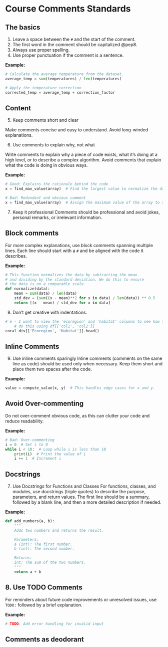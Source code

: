 
# Course Comments Standards

## The basics

1. Leave a space between the `#` and the start of the comment.
2. The first word in the comment should be capitalized @pep8.
3. Always use proper spelling.
4. Use proper punctuation if the comment is a sentence.

<!-- TODO: example -->

**Example:**
```python
# Calculate the average temperature from the dataset.
average_temp = sum(temperatures) / len(temperatures)

# Apply the temperature correction
corrected_temp = average_temp + correction_factor
```

## Content


5. Keep comments short and clear

Make comments concise and easy to understand. Avoid long-winded explanations.

6. Use comments to explain why, not what

Write comments to explain why a piece of code exists, what it’s doing at a high level, or to describe a complex algorithm. Avoid comments that explain what the code is doing in obvious ways.

**Example:**
```python
# Good: Explains the rationale behind the code
x = find_max_value(array)  # Find the largest value to normalize the data.

# Bad: Redundant and obvious comment
x = find_max_value(array)  # Assign the maximum value of the array to x.
```

7. Keep it professional
Comments should be professional and avoid jokes, personal remarks, or irrelevant information.

## Block comments

For more complex explanations, use block comments spanning multiple lines. Each line should start with a `#` and be aligned with the code it describes.

**Example:**
```python
# This function normalizes the data by subtracting the mean
# and dividing by the standard deviation. We do this to ensure
# the data is on a comparable scale.
def normalize(data):
    mean = sum(data) / len(data)
    std_dev = (sum((x - mean)**2 for x in data) / len(data)) ** 0.5
    return [(x - mean) / std_dev for x in data]
```

8. Don't get creative with indentations. 

```python
# e - I want to view the 'ecoregion' and 'habitat' columns to see how they differ
    # do this using df[['col1', 'col2']]
coral_div[['Ecoregion', 'Habitat']].head()
```

## Inline Comments
9. Use inline comments sparingly
Inline comments (comments on the same line as code) should be used only when necessary. Keep them short and place them two spaces after the code.

**Example:**
```python
value = compute_value(x, y)  # This handles edge cases for x and y.
```

## Avoid Over-commenting
Do not over-comment obvious code, as this can clutter your code and reduce readability.

**Example:**
```python
# Bad: Over-commenting
i = 0  # Set i to 0
while i < 10:  # Loop while i is less than 10
    print(i)  # Print the value of i
    i += 1  # Increment i
```

## Docstrings
7. Use Docstrings for Functions and Classes
For functions, classes, and modules, use docstrings (triple quotes) to describe the purpose, parameters, and return values. The first line should be a summary, followed by a blank line, and then a more detailed description if needed.

**Example:**
```python
def add_numbers(a, b):
    """
    Adds two numbers and returns the result.

    Parameters:
    a (int): The first number.
    b (int): The second number.

    Returns:
    int: The sum of the two numbers.
    """
    return a + b
```

## 8. Use TODO Comments
For reminders about future code improvements or unresolved issues, use `TODO:` followed by a brief explanation.

**Example:**
```python
# TODO: Add error handling for invalid input
```

## Comments as deodorant